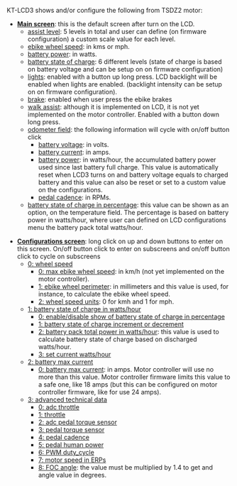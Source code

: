 
KT-LCD3 shows and/or configure the following from TSDZ2 motor:

* '''<u>Main screen</u>''': this is the default screen after turn on the LCD.
** <u>assist level</u>: 5 levels in total and user can define (on firmware configuration) a custom scale value for each level.
** <u>ebike wheel speed</u>: in kms or mph.
** <u>battery power</u>: in watts.
** <u>battery state of charge</u>: 6 different levels (state of charge is based on battery voltage and can be setup on on firmware configuration)
** <u>lights</u>: enabled with a button up long press. LCD backlight will be enabled when lights are enabled. (backlight intensity can be setup on on firmware configuration).
** <u>brake</u>: enabled when user press the ebike brakes
** <u>walk assist</u>: although it is implemented on LCD, it is not yet implemented on the motor controller. Enabled with a button down long press.
** <u>odometer field</u>: the following information will cycle with on/off button click
*** <u>battery voltage</u>: in volts.
*** <u>battery current</u>: in amps.
*** <u>battery power</u>: in watts/hour, the accumulated battery power used since last battery full charge. This value is automatically reset when LCD3 turns on and battery voltage equals to charged battery and this value can also be reset or set to a custom value on the configurations.
*** <u>pedal cadence</u>: in RPMs.
** <u>battery state of charge in percentage</u>: this value can be shown as an option, on the temperature field. The percentage is based on battery power in watts/hour, where user can defined on LCD configurations menu the battery pack total watts/hour.

* '''<u>Configurations screen</u>''': long click on up and down buttons to enter on this screen. On/off button click to enter on subscreens and on/off button click to cycle on subscreens
** <u>0: wheel speed</u>
*** <u>0: max ebike wheel speed</u>: in km/h (not yet implemented on the motor controller).
*** <u>1: ebike wheel perimeter</u>: in millimeters and this value is used, for instance, to calculate the ebike wheel speed.
*** <u>2: wheel speed units</u>: 0 for kmh and 1 for mph.
** <u>1: battery state of charge in watts/hour</u>
*** <u>0: enable/disable show of battery state of charge in percentage</u>
*** <u>1: battery state of charge increment or decrement</u>
*** <u>2: battery pack total power in watts/hour</u>: this value is used to calculate battery state of charge based on discharged watts/hour.
*** <u>3: set current watts/hour</u>
** <u>2: battery max current</u>
*** <u>0: battery max current</u>: in amps. Motor controller will use no more than this value. Motor controller firmware limits this value to a safe one, like 18 amps (but this can be configured on motor controller firmware, like for use 24 amps).
** <u>3: advanced technical data</u>
*** <u>0: adc throttle</u>
*** <u>1: throttle</u>
*** <u>2: adc pedal torque sensor</u>
*** <u>3: pedal torque sensor</u>
*** <u>4: pedal cadence</u>
*** <u>5: pedal human power</u>
*** <u>6: PWM duty_cycle</u>
*** <u>7: motor speed in ERPs</u>
*** <u>8: FOC angle</u>: the value must be multiplied by 1.4 to get and angle value in degrees.